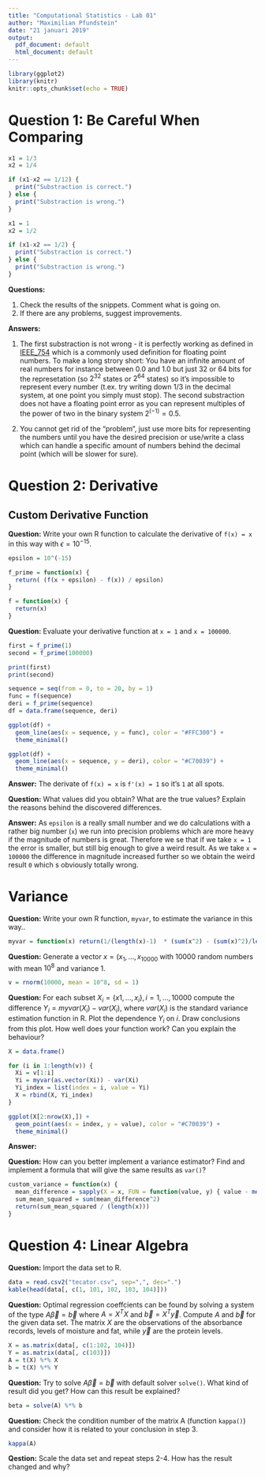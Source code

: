 ---
title: "Computational Statistics - Lab 01"
author: "Maximilian Pfundstein"
date: "21 januari 2019"
output:
  pdf_document: default
  html_document: default
---

```{r setup, include=FALSE}
library(ggplot2)
library(knitr)
knitr::opts_chunk$set(echo = TRUE)
```

# Question 1: Be Careful When Comparing

```{r}

x1 = 1/3
x2 = 1/4

if (x1-x2 == 1/12) {
  print("Substraction is correct.")
} else {
  print("Substraction is wrong.")
}

```

```{r}

x1 = 1
x2 = 1/2

if (x1-x2 == 1/2) {
  print("Substraction is correct.")
} else {
  print("Substraction is wrong.")
}

```

**Questions:**

1. Check the results of the snippets. Comment what is going on.
2. If there are any problems, suggest improvements.

**Answers:**

1. The first substraction is not wrong - it is perfectly working as defined in [IEEE_754](https://en.wikipedia.org/wiki/IEEE_754) which is a commonly used definition for floating point numbers. To make a long strory short: You have an infinite amount of real numbers for instance between $0.0$ and $1.0$ but just 32 or 64 bits for the represetation (so $2^{32}$ states or $2^{64}$ states) so it's impossible to represent every number (t.ex. try writing down 1/3 in the decimal system, at one point you simply must stop). The second substraction does not have a floating point error as you can represent multiples of the power of two in the binary system $2^(-1) = 0.5$.

2. You cannot get rid of the "problem", just use more bits for representing the numbers until you have the desired precision or use/write a class which can handle a specific amount of numbers behind the decimal point (which will be slower for sure).

# Question 2: Derivative

## Custom Derivative Function

**Question:** Write your own R function to calculate the derivative of `f(x) = x` in this way with $\epsilon = 10^{-15}$.

```{r}

epsilon = 10^(-15)

f_prime = function(x) {
  return( (f(x + epsilon) - f(x)) / epsilon)
}

f = function(x) {
  return(x)
}

```

**Question:** Evaluate your derivative function at `x = 1` and `x = 100000`.

```{r}

first = f_prime(1)
second = f_prime(100000)

print(first)
print(second)

```


```{r}

sequence = seq(from = 0, to = 20, by = 1)
func = f(sequence)
deri = f_prime(sequence)
df = data.frame(sequence, deri)

ggplot(df) +
  geom_line(aes(x = sequence, y = func), color = "#FFC300") +
  theme_minimal()

ggplot(df) +
  geom_line(aes(x = sequence, y = deri), color = "#C70039") +
  theme_minimal()


```


**Answer:** The derivate of `f(x) = x` is `f'(x) = 1` so it's `1` at all spots.

**Question:** What values did you obtain? What are the true values? Explain the reasons behind the
discovered differences.

**Answer:** As `epsilon` is a really small number and we do calculations with a rather big number (`x`) we run into precision problems which are more heavy if the magnitude of numbers is great. Therefore we se that if we take `x = 1` the error is smaller, but still big enough to give a weird result. As we take `x = 100000` the difference in magnitude increased further so we obtain the weird result `0` which s obviously totally wrong.

# Variance

**Question:** Write your own R function, `myvar`, to estimate the variance in this way..

```{r}

myvar = function(x) return(1/(length(x)-1)  * (sum(x^2) - (sum(x)^2)/length(x)))

```

**Question:** Generate a vector $x = (x_1, ..., x_{10000}$ with 10000 random numbers with mean $10^8$ and variance $1$.

```{r}

v = rnorm(10000, mean = 10^8, sd = 1)

```

**Question:** For each subset $X_i = \{x1,...,x_i \}, i = 1, ..., 10000$ compute the difference $Y_i = myvar(X_i)-var(X_i)$, where $var(X_i)$ is the standard variance estimation function in R. Plot the dependence $Y_i$ on $i$. Draw conclusions from this plot. How well does your function work? Can you explain the behaviour?

```{r}

X = data.frame()

for (i in 1:length(v)) {
  Xi = v[1:i]
  Yi = myvar(as.vector(Xi)) - var(Xi)
  Yi_index = list(index = i, value = Yi)
  X = rbind(X, Yi_index)
}

ggplot(X[2:nrow(X),]) +
  geom_point(aes(x = index, y = value), color = "#C70039") +
  theme_minimal()

```

**Answer:**

**Question:** How can you better implement a variance estimator? Find and implement a formula that will give the same results as `var()`?

```{r}

custom_variance = function(x) {
  mean_difference = sapply(X = x, FUN = function(value, y) { value - mean(y) }, y = x)
  sum_mean_squared = sum(mean_difference^2)
  return(sum_mean_squared / (length(x)))
}

```

# Question 4: Linear Algebra

**Question:** Import the data set to R.

```{r}

data = read.csv2("tecator.csv", sep=",", dec=".")
kable(head(data[, c(1, 101, 102, 103, 104)]))

```

**Question:** Optimal regression coeffcients can be found by solving a system of the type $A\vec{\beta} = \vec{b}$ where $A = X^TX$ and $\vec{b} = X^T\vec{y}$. Compute $A$ and $\vec{b}$ for the given data set. The matrix $X$ are the observations of the absorbance records, levels of moisture and fat, while $\vec{y}$ are the protein levels.

```{r}

X = as.matrix(data[, c(1:102, 104)])
Y = as.matrix(data[, c(103)])
A = t(X) %*% X
b = t(X) %*% Y

```

**Question:** Try to solve $A\vec{\beta} = \vec{b}$ with default solver `solve()`. What kind of result did you get? How can this result be explained?

```{r, eval = FALSE}

beta = solve(A) %*% b

```

**Question:** Check the condition number of the matrix A (function `kappa()`) and consider how it is related to your conclusion in step 3.

```{r}

kappa(A)

```

**Qestion:** Scale the data set and repeat steps 2-4. How has the result changed and why?

```{r}

```


